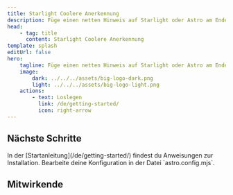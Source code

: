 ```yaml
---
title: Starlight Coolere Anerkennung
description: Füge einen netten Hinweis auf Starlight oder Astro am Ende des Inhaltsverzeichnisses hinzu.
head:
    - tag: title
      content: Starlight Coolere Anerkennung
template: splash
editUrl: false
hero:
    tagline: Füge einen netten Hinweis auf Starlight oder Astro am Ende des Inhaltsverzeichnisses hinzu.
    image:
        dark: ../../../assets/big-logo-dark.png
        light: ../../../assets/big-logo-light.png
    actions:
        - text: Loslegen
          link: /de/getting-started/
          icon: right-arrow
---
```



## Nächste Schritte

<CardGrid stagger>
    <Card title="Installiere das Plugin" icon="puzzle">
        In der [Startanleitung](/de/getting-started/) findest du Anweisungen zur Installation.
    </Card>
    <Card title="Konfiguriere das Plugin" icon="setting">
        Bearbeite deine Konfiguration in der Datei `astro.config.mjs`.
    </Card>
</CardGrid>


## Mitwirkende

<ContributorList githubRepo="trueberryless-org/starlight-cooler-credit" />

